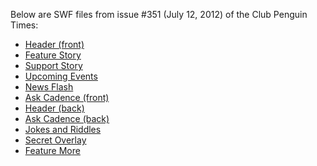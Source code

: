 Below are SWF files from issue #351 (July 12, 2012) of the Club Penguin Times:

*[[Media:News351HeaderFront.swf|Header (front)]]
*[[Media:News351FeatureStory.swf|Feature Story]]
*[[Media:News351SupportStory.swf|Support Story]]
*[[Media:News351UpcomingEvents.swf|Upcoming Events]]
*[[Media:News351NewsFlash.swf|News Flash]]
*[[Media:News351AskAuntArcticFront.swf|Ask Cadence (front)]]
*[[Media:News351HeaderBack.swf|Header (back)]]
*[[Media:News351AskAuntArcticBack.swf|Ask Cadence (back)]]
*[[Media:News351JokesAndRiddles.swf|Jokes and Riddles]]
*[[Media:News351SecretOverlay.swf|Secret Overlay]]
*[[Media:News351FeatureMore.swf|Feature More]]
